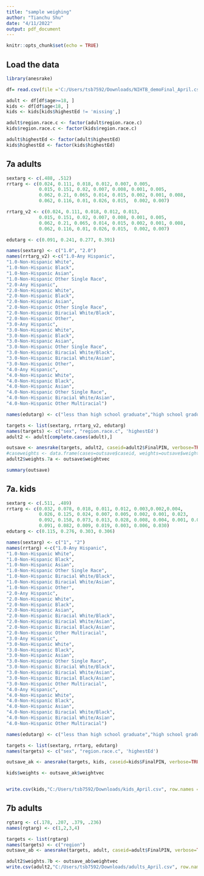 ---
title: "sample weighing"
author: "Tianchu Shu"
date: "4/11/2022"
output: pdf_document
---

```{r setup, index=FALSE}
knitr::opts_chunk$set(echo = TRUE)
```

## Load the data

```{r Load data}
library(anesrake)

df= read.csv(file ='C:/Users/tsb7592/Downloads/NIHTB_demoFinal_April.csv') # tianchu's path

adult <- df[df$age>=18, ]
kids <- df[df$age<18, ]
kids <- kids[kids$highestEd != 'missing',]

adult$region.race.c <- factor(adult$region.race.c)
kids$region.race.c <- factor(kids$region.race.c)

adult$highestEd <- factor(adult$highestEd)
kids$highestEd <- factor(kids$highestEd)
```
## 7a adults
```{r ad}
sextarg <- c(.488, .512)
rrtarg <- c(0.024, 0.111, 0.018, 0.012, 0.007, 0.005,
            0.015, 0.151, 0.02, 0.007, 0.008, 0.001, 0.005,
            0.062, 0.21, 0.065, 0.014, 0.015, 0.002, 0.001, 0.008,
            0.062, 0.116, 0.01, 0.026, 0.015,  0.002, 0.007)

rrtarg_v2 <- c(0.024, 0.111, 0.018, 0.012, 0.013,
            0.015, 0.151, 0.02, 0.007, 0.008, 0.001, 0.005,
            0.062, 0.21, 0.065, 0.014, 0.015, 0.002, 0.001, 0.008,
            0.062, 0.116, 0.01, 0.026, 0.015,  0.002, 0.007)

edutarg <- c(0.091, 0.241, 0.277, 0.391)

names(sextarg) <- c("1.0", "2.0")
names(rrtarg_v2) <-c("1.0-Any Hispanic",                     
"1.0-Non-Hispanic White",               
"1.0-Non-Hispanic Black",
"1.0-Non-Hispanic Asian",
"1.0-Non-Hispanic Other Single Race",
"2.0-Any Hispanic",                     
"2.0-Non-Hispanic White",               
"2.0-Non-Hispanic Black",
"2.0-Non-Hispanic Asian",
"2.0-Non-Hispanic Other Single Race",
"2.0-Non-Hispanic Biracial White/Black",
"2.0-Non-Hispanic Other", 
"3.0-Any Hispanic",                     
"3.0-Non-Hispanic White",               
"3.0-Non-Hispanic Black",
"3.0-Non-Hispanic Asian",
"3.0-Non-Hispanic Other Single Race",
"3.0-Non-Hispanic Biracial White/Black",
"3.0-Non-Hispanic Biracial White/Asian",
"3.0-Non-Hispanic Other",   
"4.0-Any Hispanic",                     
"4.0-Non-Hispanic White",               
"4.0-Non-Hispanic Black",
"4.0-Non-Hispanic Asian",
"4.0-Non-Hispanic Other Single Race",
"4.0-Non-Hispanic Biracial White/Asian",
"4.0-Non-Hispanic Other Multiracial")

names(edutarg) <- c("less than high school graduate","high school graduate","some college","four year or higher degree" )

targets <- list(sextarg, rrtarg_v2, edutarg)
names(targets) <- c("sex", "region.race.c", 'highestEd')
adult2 <- adult[complete.cases(adult),]

outsave <- anesrake(targets, adult2, caseid=adult2$FinalPIN, verbose=TRUE, pctlim = 0.01,cap=4 )
#caseweights <- data.frame(cases=outsave$caseid, weights=outsave$weightvec)
adult2$weights.7a <- outsave$weightvec

summary(outsave)
```

## 7a. kids
```{r kids, echo=TRUE}

sextarg <- c(.511, .489)
rrtarg <- c(0.032, 0.078, 0.018, 0.011, 0.012, 0.003,0.002,0.004,
            0.026, 0.125, 0.024, 0.007, 0.005, 0.002, 0.001, 0.023,
            0.092, 0.158, 0.073, 0.013, 0.028, 0.008, 0.004, 0.001, 0.01,
            0.091, 0.082, 0.009, 0.019, 0.003, 0.006, 0.030)
edutarg <- c(0.115, 0.276, 0.303, 0.306)

names(sextarg) <- c("1", "2")
names(rrtarg) <-c("1.0-Any Hispanic",                     
"1.0-Non-Hispanic White",               
"1.0-Non-Hispanic Black",
"1.0-Non-Hispanic Asian",
"1.0-Non-Hispanic Other Single Race",
"1.0-Non-Hispanic Biracial White/Black",
"1.0-Non-Hispanic Biracial White/Asian",
"1.0-Non-Hispanic Other", 
"2.0-Any Hispanic",                     
"2.0-Non-Hispanic White",               
"2.0-Non-Hispanic Black",
"2.0-Non-Hispanic Asian",
"2.0-Non-Hispanic Biracial White/Black",
"2.0-Non-Hispanic Biracial White/Asian",
"2.0-Non-Hispanic Biracial Black/Asian",
"2.0-Non-Hispanic Other Multiracial", 
"3.0-Any Hispanic",                     
"3.0-Non-Hispanic White",               
"3.0-Non-Hispanic Black",
"3.0-Non-Hispanic Asian",
"3.0-Non-Hispanic Other Single Race",
"3.0-Non-Hispanic Biracial White/Black",
"3.0-Non-Hispanic Biracial White/Asian",
"3.0-Non-Hispanic Biracial Black/Asian",
"3.0-Non-Hispanic Other Multiracial",   
"4.0-Any Hispanic",                     
"4.0-Non-Hispanic White",               
"4.0-Non-Hispanic Black",
"4.0-Non-Hispanic Asian",
"4.0-Non-Hispanic Biracial White/Black",
"4.0-Non-Hispanic Biracial White/Asian",
"4.0-Non-Hispanic Other Multiracial")

names(edutarg) <- c("less than high school graduate","high school graduate","some college","four year or higher degree" )

targets <- list(sextarg, rrtarg, edutarg)
names(targets) <- c("sex", "region.race.c", 'highestEd')

outsave_ak <- anesrake(targets, kids, caseid=kids$FinalPIN, verbose=TRUE, pctlim = 0.01,cap=4)

kids$weights <- outsave_ak$weightvec


write.csv(kids,"C:/Users/tsb7592/Downloads/kids_April.csv", row.names = FALSE)
```

## 7b adults
```{r ad}
rgtarg <- c(.178, .207, .379, .236)
names(rgtarg) <- c(1,2,3,4)

targets <- list(rgtarg)
names(targets) <- c("region")
outsave_ab <- anesrake(targets, adult, caseid=adult$FinalPIN, verbose=TRUE, cap=4,pctlim = 0.01)

adult2$weights.7b <- outsave_ab$weightvec
write.csv(adult2,"C:/Users/tsb7592/Downloads/adults_April.csv", row.names = FALSE)
```

